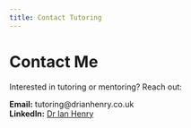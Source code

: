 ```yaml
---
title: Contact Tutoring
---
```


# Contact Me

Interested in tutoring or mentoring? Reach out:

**Email:** tutoring@drianhenry.co.uk  
**LinkedIn:** [Dr Ian Henry](https://www.linkedin.com/in/ian-henry-a0348515/)

